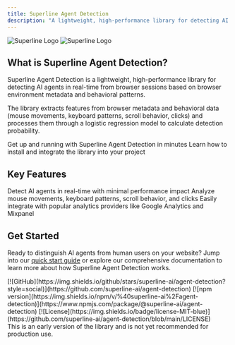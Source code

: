 ```yaml
---
title: Superline Agent Detection
description: "A lightweight, high-performance library for detecting AI agents in real-time from browser sessions"
---
```


<img className="block dark:hidden" src="/logo/light.svg" alt="Superline Logo"/>
<img className="hidden dark:block" src="/logo/dark.svg" alt="Superline Logo"/>

## What is Superline Agent Detection?

Superline Agent Detection is a lightweight, high-performance library for detecting AI agents in real-time from browser sessions based on browser environment metadata and behavioral patterns.

The library extracts features from browser metadata and behavioral data (mouse movements, keyboard patterns, scroll behavior, clicks) and processes them through a logistic regression model to calculate detection probability.

<CardGroup cols={2}>
  <Card
    title="Quick Start"
    icon="rocket"
    href="/quickstart"
  >
    Get up and running with Superline Agent Detection in minutes
  </Card>
  <Card
    title="Installation"
    icon="download"
    href="/installation"
  >
    Learn how to install and integrate the library into your project
  </Card>
</CardGroup>

## Key Features

<CardGroup cols={3}>
  <Card
    title="Real-time Detection"
    icon="gauge-high"
  >
    Detect AI agents in real-time with minimal performance impact
  </Card>
  <Card
    title="Browser Behavioral Analysis"
    icon="arrow-pointer"
  >
    Analyze mouse movements, keyboard patterns, scroll behavior, and clicks
  </Card>
  <Card
    title="Analytics Integration"
    icon="chart-line"
  >
    Easily integrate with popular analytics providers like Google Analytics and Mixpanel
  </Card>
</CardGroup>

## Get Started

Ready to distinguish AI agents from human users on your website? Jump into our [quick start guide](/quickstart) or explore our comprehensive documentation to learn more about how Superline Agent Detection works.

<div className="mt-8">
  [![GitHub](https://img.shields.io/github/stars/superline-ai/agent-detection?style=social)](https://github.com/superline-ai/agent-detection)
  [![npm version](https://img.shields.io/npm/v/%40superline-ai%2Fagent-detection)](https://www.npmjs.com/package/@superline-ai/agent-detection)
  [![License](https://img.shields.io/badge/license-MIT-blue)](https://github.com/superline-ai/agent-detection/blob/main/LICENSE)
</div>

<Note>
  This is an early version of the library and is not yet recommended for production use.
</Note>
